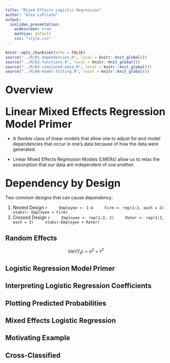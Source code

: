 ```yaml
---
title: "Mixed Effects Logistic Regression"
author: "Alex LoPilato"
output: 
  ioslides_presentation:
    widescreen: true
    mathjax: default
    css: "style.css"
---
```


```r
knitr::opts_chunk$set(echo = FALSE)
source("../R/01-dependencies.R", local = knitr::knit_global())
source("../R/02-functions.R", local = knitr::knit_global())
source("../R/03-simulated-data.R", local = knitr::knit_global())
source("../R/04-model-fitting.R", local = knitr::knit_global())
```

## <font size = "6">Overview</font>

## <font size = "6">Linear Mixed Effects Regression Model Primer</font>

- A flexible class of linear models that allow one to adjust for and model dependencies that occur in one's data because of how the data were generated. 

- Linear Mixed Effects Regression Models (LMERs) allow us to relax the assumption that our data are independent of one another. 

## <font size = "6"> Dependency by Design</font> {.smaller}
Two common designs that can cause dependency:

1. Nested Design 
\tiny
    ```r
    Employee <- 1:4
    Firm <- rep(1:2, each = 2)
    xtabs(~ Employee + Firm)
    ```
\normalsize
2. Crossed Design
\tiny
    ```r
    Employee <- rep(1:3, 2)
    Rater <- rep(1:2, each = 3)
    xtabs(~Employee + Rater)
    ```

## Random Effects
$$Var(Y_{ij}) = \sigma^2 + \tau^2 $$

## Logistic Regression Model Primer 

## Interpreting Logistic Regression Coefficients

## Plotting Predicted Probabilities

## Mixed Effects Logistic Regression 

## Motivating Example

## Cross-Classified 

